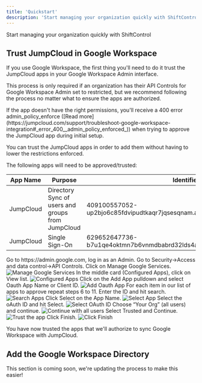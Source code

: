 ```yaml
---
title: 'Quickstart'
description: 'Start managing your organization quickly with ShiftControl'
---
```



<p style={{fontSize: "large"}}>Start managing your organization quickly with ShiftControl</p>

## Trust JumpCloud in Google Workspace

If you use Google Workspace, the first thing you'll need to do it trust the JumpCloud apps in your Google Workspace Admin interface.

This process is only required if an organization has their API Controls for Google Workspace Admin set to restricted, but we recommend following the process no matter what to ensure the apps are authorized.

<Admonition type="note">
If the app doesn't have the right permissions, you'll receive a 400 error admin_policy_enforce ([Read
more](https://jumpcloud.com/support/troubleshoot-google-workspace-integration#_error_400__admin_policy_enforced_))
when trying to approve the JumpCloud app during initial setup.
</Admonition>

You can trust the JumpCloud apps in order to add them without having to lower the restrictions enforced.

The following apps will need to be approved/trusted:

| App Name | Purpose | Identifier |
|-- |-- |-- |
| JumpCloud | Directory Sync of users and groups from JumpCloud | 409100557052-up2bjo6c85fdvipudtkaqr7jqsesqnam.apps.googleusercontent.com |
| JumpCloud | Single Sign-On | 629652647736-b7u1qe4oktmn7b6vnmdbabrd32lds4as.apps.googleusercontent.com |

<Steps>
    <Step title="Login to the Google Workspace Admin Panel">
        Go to https://admin.google.com, log in as an Admin.
    </Step>
    <Step title="Access the API Controls">
        Go to Security→Access and data control→API Controls.
    </Step>
    <Step title="Manage Google Services">
        Click on Manage Google Services.
        <img
            src="/img/JumpCloud-Trust/JumpCloud-Trust-Manage-Google-Services.png"
            alt="Manage Google Services"
        />
    </Step>
    <Step title="View configured apps">
        In the middle card (Configured Apps), click on View list.
        <img
            src="/img/JumpCloud-Trust/JumpCloud-Trust-Configured-Apps.png"
            alt="Configured Apps"
        />
    </Step>
    <Step title="Add an OAuth App">
        Click on the Add App pulldown and select Oauth App Name or Client ID.
        <img
            src="/img/JumpCloud-Trust/JumpCloud-Trust-Add-Oauth-App.png"
            alt="Add Oauth App"
        />
    </Step>
    <Step title="Search for each app">
        For each item in our list of apps to approve repeat steps 6 to 11. Enter the ID and hit search.
        <img
            src="/img/JumpCloud-Trust/JumpCloud-Trust-Search-Apps.png"
            alt="Search Apps"
        />
    </Step>
    <Step title="Select the app">
        Click Select on the App Name.
        <img
            src="/img/JumpCloud-Trust/JumpCloud-Trust-Select-app-name.png"
            alt="Select App"
        />
    </Step>
    <Step title="Select OAuth ID">
        Select the oAuth ID and hit Select.
        <img
            src="/img/JumpCloud-Trust/JumpCloud-Trust-Select-Oauth-ID.png"
            alt="Select OAuth ID"
        />
    </Step>
    <Step title="Continue with all users">
        Choose “Your Org” (all users) and continue.
        <img
            src="/img/JumpCloud-Trust/JumpCloud-Trust-Continue-all-users.png"
            alt="Continue with all users"
        />
    </Step>
    <Step title="Trust the app">
        Select Trusted and Continue.
        <img
            src="/img/JumpCloud-Trust/JumpCloud-Trust-Select-Trusted.png"
            alt="Trust the app"
        />
    </Step>
    <Step title="Finish">
        Click Finish.
        <img
            src="/img/JumpCloud-Trust/JumpCloud-Trust-Finish.png"
            alt="Click Finish"
        />
    </Step>
</Steps>

You have now trusted the apps that we'll authorize to sync Google Workspace with JumpCloud.

## Add the Google Workspace Directory

<Admonition type="info">
This section is coming soon, we're updating the process to make this easier!
</Admonition>
